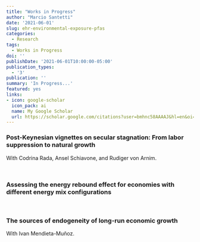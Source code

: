 ```yaml
---
title: "Works in Progress"
author: "Marcio Santetti"
date: '2021-06-01'
slug: ehr-environmental-exposure-pfas
categories:
  - Research
tags:
  - Works in Progress
doi: ''
publishDate: '2021-06-01T10:00:00-05:00'
publication_types:
  - '3'
publication: ''
summary: 'In Progress...'
featured: yes
links:
- icon: google-scholar
  icon_pack: ai
  name: My Google Scholar
  url: https://scholar.google.com/citations?user=bmhnc58AAAAJ&hl=en&oi=ao
---
```



### Post-Keynesian vignettes on secular stagnation: From labor suppression to natural growth

With Codrina Rada, Ansel Schiavone, and Rudiger von Arnim.

<br>

### Assessing the energy rebound effect for economies with different energy mix configurations

<br>

### The sources of endogeneity of long-run economic growth

With Ivan Mendieta-Muñoz.



